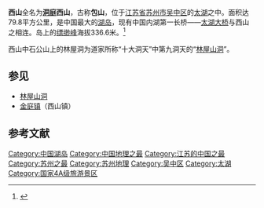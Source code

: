 {{Otheruses|西山|other=其他同名地名}}
{{Coord|31.1184|120.2798|format=dms|display=title}}
'''西山'''全名为'''[[洞庭|洞庭]]西山'''，古称'''包山'''，位于[[江苏省|江苏省]][[苏州市|苏州市]][[吴中区|吴中区]]的[[太湖|太湖]]之中。面积达79.8平方公里，是中国最大的[[湖岛|湖岛]]，现有中国内湖第一长桥——[[太湖大桥|太湖大桥]]与西山之相连。岛上的[[缥缈峰|缥缈峰]]海拔336.6米。<ref>{{Cite web |url=http://www.nhyz.org/yxx/xqbk/dlzd/chinazd/zj04_4.htm |title=中国地理百科 |accessdate=2010-09-03 |archive-date=2005-11-07 |archive-url=https://web.archive.org/web/20051107172536/http://www.nhyz.org/yxx/xqbk/dlzd/chinazd/zj04_4.htm |dead-url=yes }}</ref>

西山中石公山上的林屋洞为道家所称“十大洞天”中第九洞天的“[[林屋山洞|林屋山洞]]”。

==参见==
*[[林屋山洞|林屋山洞]]
*[[金庭镇_(苏州市)|金庭镇]]（西山镇）
==参考文献==
{{reflist}}
{{Suzhou-stub}}
{{Jiangsu topics}}
[[Category:中国湖岛|Category:中国湖岛]]
[[Category:中国地理之最|Category:中国地理之最]]
[[Category:江苏的中国之最|Category:江苏的中国之最]]
[[Category:苏州之最|Category:苏州之最]]
[[Category:苏州地理|Category:苏州地理]]
[[Category:吴中区|Category:吴中区]]
[[Category:太湖|Category:太湖]]
[[Category:国家4A级旅游景区|Category:国家4A级旅游景区]]